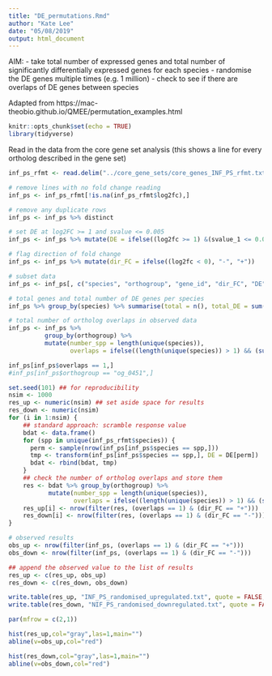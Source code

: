 ```yaml
---
title: "DE_permutations.Rmd"
author: "Kate Lee"
date: "05/08/2019"
output: html_document
---
```


AIM: 
- take total number of expressed genes and total number of significantly differentially expressed genes for each species
- randomise the DE genes multiple times (e.g. 1 million)
- check to see if there are overlaps of DE genes between species 

Adapted from https://mac-theobio.github.io/QMEE/permutation_examples.html
```r
knitr::opts_chunk$set(echo = TRUE)
library(tidyverse)
```

Read in the data from the core gene set analysis (this shows a line for every ortholog described in the gene set)

```r

inf_ps_rfmt <- read.delim("../core_gene_sets/core_genes_INF_PS_rfmt.txt", header = TRUE, sep = "\t")

# remove lines with no fold change reading
inf_ps <- inf_ps_rfmt[!is.na(inf_ps_rfmt$log2fc),]

# remove any duplicate rows
inf_ps <- inf_ps %>% distinct

# set DE at log2FC >= 1 and svalue <= 0.005
inf_ps <- inf_ps %>% mutate(DE = ifelse((log2fc >= 1) &(svalue_1 <= 0.005), 1, 0))

# flag direction of fold change
inf_ps <- inf_ps %>% mutate(dir_FC = ifelse((log2fc < 0), "-", "+"))

# subset data
inf_ps <- inf_ps[, c("species", "orthogroup", "gene_id", "dir_FC", "DE")]

# total genes and total number of DE genes per species
inf_ps %>% group_by(species) %>% summarise(total = n(), total_DE = sum(DE))

# total number of ortholog overlaps in observed data
inf_ps <- inf_ps %>% 
          group_by(orthogroup) %>% 
          mutate(number_spp = length(unique(species)), 
                 overlaps = ifelse((length(unique(species)) > 1) && (sum(DE) == length(unique(species))), 1, 0))

inf_ps[inf_ps$overlaps == 1,]
#inf_ps[inf_ps$orthogroup == "og_0451",]
```



```r
set.seed(101) ## for reproducibility
nsim <- 1000
res_up <- numeric(nsim) ## set aside space for results
res_down <- numeric(nsim)
for (i in 1:nsim) {
    ## standard approach: scramble response value
    bdat <- data.frame()
    for (spp in unique(inf_ps_rfmt$species)) {
      perm <- sample(nrow(inf_ps[inf_ps$species == spp,]))
      tmp <- transform(inf_ps[inf_ps$species == spp,], DE = DE[perm])
      bdat <- rbind(bdat, tmp)
    }
    ## check the number of ortholog overlaps and store them
    res <- bdat %>% group_by(orthogroup) %>% 
           mutate(number_spp = length(unique(species)), 
                  overlaps = ifelse((length(unique(species)) > 1) && (sum(DE) == length(unique(species))), 1, 0))
    res_up[i] <- nrow(filter(res, (overlaps == 1) & (dir_FC == "+")))
    res_down[i] <- nrow(filter(res, (overlaps == 1) & (dir_FC == "-")))
}

# observed results
obs_up <- nrow(filter(inf_ps, (overlaps == 1) & (dir_FC == "+")))
obs_down <- nrow(filter(inf_ps, (overlaps == 1) & (dir_FC == "-")))

## append the observed value to the list of results
res_up <- c(res_up, obs_up)
res_down <- c(res_down, obs_down)

write.table(res_up, "INF_PS_randomised_upregulated.txt", quote = FALSE, row.names = FALSE)
write.table(res_down, "NIF_PS_randomised_downregulated.txt", quote = FALSE, row.names = FALSE)
```


```r

par(mfrow = c(2,1))

hist(res_up,col="gray",las=1,main="")
abline(v=obs_up,col="red")

hist(res_down,col="gray",las=1,main="")
abline(v=obs_down,col="red")
```